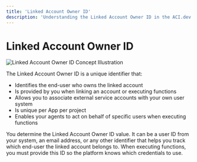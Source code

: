 ```yaml
---
title: 'Linked Account Owner ID'
description: 'Understanding the Linked Account Owner ID in the ACI.dev platform'
---
```


# Linked Account Owner ID

<Frame>
  <img src="/images/concepts/linked_account_owner_id_concept.png" alt="Linked Account Owner ID Concept Illustration" />
</Frame>

The Linked Account Owner ID is a unique identifier that:

- Identifies the end-user who owns the linked account
- Is provided by you when linking an account or executing functions
- Allows you to associate external service accounts with your own user system
- Is unique per App per project
- Enables your agents to act on behalf of specific users when executing functions

<Warning>
  You determine the Linked Account Owner ID value. It can be a user ID from your system, an email address, or any other identifier that helps you track which end-user the linked account belongs to. When executing functions, you must provide this ID so the platform knows which credentials to use.
</Warning>